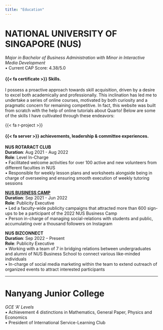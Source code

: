 ```yaml
---
title: "Education"
---
```


# NATIONAL UNIVERSITY OF SINGAPORE (NUS)
*Major in Bachelor of Business Administration with Minor in Interactive Media Development*  
•	Current CAP Score: 4.38/5.0

#### {{< fa certificate >}} Skills. 

I possess a proactive approach towards skill acquisition, driven by a desire to excel both academically and professionally. This inclination has led me to undertake a series of online courses, motivated by both curiosity and a pragmatic concern for remaining competitive. In fact, this website was built from scratch with the help of online tutorials about Quarto! Below are some of the skills I have cultivated through these endeavors: 

{{< fa r-project >}}

#### {{< fa server >}} achievements, leadership & committee experiences.
**NUS ROTARACT CLUB**  
**Duration**: Aug 2021 - Aug 2022  
**Role**: Level In-Charge  
•	Facilitated welcome activities for over 100 active and new volunteers from different faculties in NUS  
•	Responsible for weekly lesson plans and worksheets alongside being in charge of overseeing and ensuring smooth execution of weekly tutoring sessions
 
**[NUS BUSINESS CAMP](https://liyinnng.github.io/school_projects/NBC.html)**	 
**Duration**: Sep 2021 - Jun 2022  
**Role**: Publicity Executive  
•	Led a faculty-wide publicity campaigns that attracted more than 600 sign-ups to be a participant of the 2022 NUS Business Camp  
•	Person in-charge of managing social-relations with students and public, accumulating over a thousand followers on Instagram
 
**NUS BIZCONNECT**  
**Duration**: Sep 2022 – Present  
**Role**: Publicity Executive  								    
•	Working with a team of 7 in bridging relations between undergraduates and alumni of NUS Business School to connect various like-minded individuals  
•	In-charge of social media marketing within the team to extend outreach of organized events to attract interested participants

---

# Nanyang Junior College 
*GCE ‘A’ Levels*  
•	Achievement 4 distinctions in Mathematics, General Paper, Physics and Economics  
•	President of International Service-Learning Club


